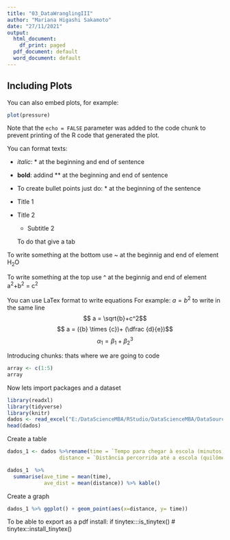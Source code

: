 ```yaml
---
title: "03_DataWranglingIII"
author: "Mariana Higashi Sakamoto"
date: "27/11/2021"
output:
  html_document:
    df_print: paged
  pdf_document: default
  word_document: default
---
```



## Including Plots

You can also embed plots, for example:

```r
plot(pressure)
```

Note that the `echo = FALSE` parameter was added to the code chunk to prevent printing of the R code that generated the plot.


You can format texts:

- *italic*: * at the beginning and end of sentence

- **bold**: addind ** at the beginning and end of sentence

- To create bullet points just do: * at the beginning of the sentence

* Title 1

* Title 2

  * Subtitle 2
  
  To do that give a tab
  
To write something at the bottom use ~ at the beginnig and end of element
H~2~O

To write something at the top use ^ at the beginnig and end of element
a^2^+b^2^ = c^2^

You can use LaTex format to write equations
For example:
$a=b^2$
to write in the same line
$$ a = \sqrt{b}+c^2$$
$$ a = ({b} \times {c})+ (\dfrac {d}{e})$$
$$ \alpha_1 = \beta_1 + \beta_2^3 $$

Introducing chunks: thats where we are going to code
```r
array <- c(1:5)
array
```

Now lets import packages and a dataset
```r
library(readxl)
library(tidyverse)
library(knitr)
dados <- read_excel("E:/DataScienceMBA/RStudio/DataScienceMBA/DataSource/(1.2) Dataset Aula Data Wrangling.xls")
head(dados)
```
Create a table
```r
dados_1 <- dados %>%rename(time = `Tempo para chegar à escola (minutos)` , 
                 distance = `Distância percorrida até a escola (quilômetros)`) 

dados_1  %>% 
  summarise(ave_time = mean(time),
            ave_dist = mean(distance)) %>% kable()
```

Create a graph
```r
dados_1 %>% ggplot() + geom_point(aes(x=distance, y= time))
```

To be able to export as a pdf install:
if tinytex:::is_tinytex()
# tinytex::install_tinytex()




